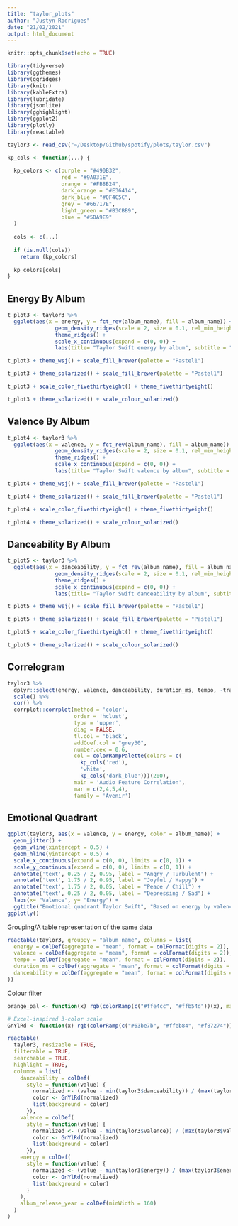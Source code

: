 ```yaml
---
title: "taylor_plots"
author: "Justyn Rodrigues"
date: "21/02/2021"
output: html_document
---
```


```r
knitr::opts_chunk$set(echo = TRUE)
```


```r
library(tidyverse)
library(ggthemes)
library(ggridges)
library(knitr)
library(kableExtra)
library(lubridate)
library(jsonlite)
library(gghighlight)
library(ggplot2)
library(plotly)
library(reactable)

taylor3 <- read_csv("~/Desktop/Github/spotify/plots/taylor.csv")

kp_cols <- function(...) {
  
  kp_colors <- c(purple = "#490B32",
                 red = "#9A031E",
                 orange = "#FB8B24",
                 dark_orange = "#E36414",
                 dark_blue = "#0F4C5C",
                 grey = "#66717E",
                 light_green = "#B3CBB9",
                 blue = "#5DA9E9"
  )
  
  cols <- c(...)
  
  if (is.null(cols))
    return (kp_colors)
  
  kp_colors[cols]
}
```


## Energy By Album

```r
t_plot3 <- taylor3 %>%
  ggplot(aes(x = energy, y = fct_rev(album_name), fill = album_name)) +
               geom_density_ridges(scale = 2, size = 0.1, rel_min_height = 0.03,quantile_lines=TRUE,quantiles=2) +
               theme_ridges() +
               scale_x_continuous(expand = c(0, 0)) +
               labs(title= "Taylor Swift energy by album", subtitle = "Based on data from Spotify", y="Album", x = "Energy")

t_plot3 + theme_wsj() + scale_fill_brewer(palette = "Pastel1")

t_plot3 + theme_solarized() + scale_fill_brewer(palette = "Pastel1")

t_plot3 + scale_color_fivethirtyeight() + theme_fivethirtyeight()

t_plot3 + theme_solarized() + scale_colour_solarized()
```

## Valence By Album

```r
t_plot4 <- taylor3 %>%
  ggplot(aes(x = valence, y = fct_rev(album_name), fill = album_name)) +
               geom_density_ridges(scale = 2, size = 0.1, rel_min_height = 0.03,quantile_lines=TRUE,quantiles=2) +
               theme_ridges() +
               scale_x_continuous(expand = c(0, 0)) +
               labs(title= "Taylor Swift valence by album", subtitle = "Based on data from Spotify", y="Album", x = "Valence")

t_plot4 + theme_wsj() + scale_fill_brewer(palette = "Pastel1")

t_plot4 + theme_solarized() + scale_fill_brewer(palette = "Pastel1")

t_plot4 + scale_color_fivethirtyeight() + theme_fivethirtyeight()

t_plot4 + theme_solarized() + scale_colour_solarized()
```

## Danceability By Album

```r
t_plot5 <- taylor3 %>%
  ggplot(aes(x = danceability, y = fct_rev(album_name), fill = album_name)) +
               geom_density_ridges(scale = 2, size = 0.1, rel_min_height = 0.03,quantile_lines=TRUE,quantiles=2) +
               theme_ridges() +
               scale_x_continuous(expand = c(0, 0)) +
               labs(title= "Taylor Swift danceability by album", subtitle = "Based on data from Spotify", y="Album", x = "Danceability")

t_plot5 + theme_wsj() + scale_fill_brewer(palette = "Pastel1")

t_plot5 + theme_solarized() + scale_fill_brewer(palette = "Pastel1")

t_plot5 + scale_color_fivethirtyeight() + theme_fivethirtyeight()

t_plot5 + theme_solarized() + scale_colour_solarized()
```

## Correlogram
```r
taylor3 %>%
  dplyr::select(energy, valence, danceability, duration_ms, tempo, -track_name, -album_name) %>%
  scale() %>%
  cor() %>%
  corrplot::corrplot(method = 'color', 
                     order = 'hclust', 
                     type = 'upper', 
                     diag = FALSE, 
                     tl.col = 'black',
                     addCoef.col = "grey30",
                     number.cex = 0.6,
                     col = colorRampPalette(colors = c(
                       kp_cols('red'), 
                       'white', 
                       kp_cols('dark_blue')))(200),
                     main = 'Audio Feature Correlation',
                     mar = c(2,4,5,4),
                     family = 'Avenir')
```

## Emotional Quadrant
```r
ggplot(taylor3, aes(x = valence, y = energy, color = album_name)) +
  geom_jitter() +
  geom_vline(xintercept = 0.5) +
  geom_hline(yintercept = 0.5) +
  scale_x_continuous(expand = c(0, 0), limits = c(0, 1)) +
  scale_y_continuous(expand = c(0, 0), limits = c(0, 1)) +
  annotate('text', 0.25 / 2, 0.95, label = "Angry / Turbulent") +
  annotate('text', 1.75 / 2, 0.95, label = "Joyful / Happy") +
  annotate('text', 1.75 / 2, 0.05, label = "Peace / Chill") +
  annotate('text', 0.25 / 2, 0.05, label = "Depressing / Sad") +
  labs(x= "Valence", y= "Energy") +
  ggtitle("Emotional quadrant Taylor Swift", "Based on energy by valence") 
ggplotly()
```

Grouping/A table representation of the same data
```r
reactable(taylor3, groupBy = "album_name", columns = list(
  energy = colDef(aggregate = "mean", format = colFormat(digits = 2)),
  valence = colDef(aggregate = "mean", format = colFormat(digits = 2)),
  tempo = colDef(aggregate = "mean", format = colFormat(digits = 2)),
  duration_ms = colDef(aggregate = "mean", format = colFormat(digits = 2)),
  danceability = colDef(aggregate = "mean", format = colFormat(digits = 2))
))  
```


Colour filter
```r
orange_pal <- function(x) rgb(colorRamp(c("#ffe4cc", "#ffb54d"))(x), maxColorValue = 255)

# Excel-inspired 3-color scale
GnYlRd <- function(x) rgb(colorRamp(c("#63be7b", "#ffeb84", "#f87274"))(x), maxColorValue = 255)

reactable(
  taylor3, resizable = TRUE,
  filterable = TRUE,
  searchable = TRUE,
  highlight = TRUE,
  columns = list(
    danceability = colDef(
      style = function(value) {
        normalized <- (value - min(taylor3$danceability)) / (max(taylor3$danceability) - min(taylor3$danceability))
        color <- GnYlRd(normalized)
        list(background = color)
      }),
    valence = colDef(
      style = function(value) {
        normalized <- (value - min(taylor3$valence)) / (max(taylor3$valence) - min(taylor3$valence))
        color <- GnYlRd(normalized)
        list(background = color)
      }),
    energy = colDef(
      style = function(value) {
        normalized <- (value - min(taylor3$energy)) / (max(taylor3$energy) - min(taylor3$energy))
        color <- GnYlRd(normalized)
        list(background = color)
      }
    ),
    album_release_year = colDef(minWidth = 160)
  )
)
```

